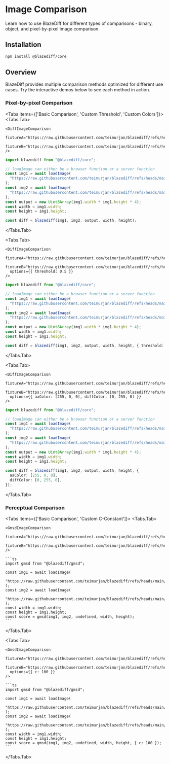 # Image Comparison


Learn how to use BlazeDiff for different types of comparisons - binary, object, and pixel-by-pixel image comparison.

## Installation

```bash npm2yarn
npm install @blazediff/core
```

## Overview

BlazeDiff provides multiple comparison methods optimized for different use cases. Try the interactive demos below to see each method in action.

### Pixel-by-pixel Comparison

<Tabs items={['Basic Comparison', 'Custom Threshold', 'Custom Colors']}>
  <Tabs.Tab>

    <DiffImageComparison
      fixtureA="https://raw.githubusercontent.com/teimurjan/blazediff/refs/heads/main/packages/benchmark/fixtures/blazediff/3a.png"
      fixtureB="https://raw.githubusercontent.com/teimurjan/blazediff/refs/heads/main/packages/benchmark/fixtures/blazediff/3b.png"
    />

```ts
import blazediff from "@blazediff/core";

// loadImage can either be a browser function or a server function
const img1 = await loadImage(
  "https://raw.githubusercontent.com/teimurjan/blazediff/refs/heads/main/packages/benchmark/fixtures/blazediff/3a.png"
);
const img2 = await loadImage(
  "https://raw.githubusercontent.com/teimurjan/blazediff/refs/heads/main/packages/benchmark/fixtures/blazediff/3b.png"
);
const output = new Uint8Array(img1.width * img1.height * 4);
const width = img1.width;
const height = img1.height;

const diff = blazediff(img1, img2, output, width, height);
```

  </Tabs.Tab>

  <Tabs.Tab>

    <DiffImageComparison
      fixtureA="https://raw.githubusercontent.com/teimurjan/blazediff/refs/heads/main/packages/benchmark/fixtures/blazediff/3a.png"
      fixtureB="https://raw.githubusercontent.com/teimurjan/blazediff/refs/heads/main/packages/benchmark/fixtures/blazediff/3b.png"
      options={{ threshold: 0.5 }}
    />

```ts
import blazediff from "@blazediff/core";

// loadImage can either be a browser function or a server function
const img1 = await loadImage(
  "https://raw.githubusercontent.com/teimurjan/blazediff/refs/heads/main/packages/benchmark/fixtures/blazediff/3a.png"
);
const img2 = await loadImage(
  "https://raw.githubusercontent.com/teimurjan/blazediff/refs/heads/main/packages/benchmark/fixtures/blazediff/3b.png"
);
const output = new Uint8Array(img1.width * img1.height * 4);
const width = img1.width;
const height = img1.height;

const diff = blazediff(img1, img2, output, width, height, { threshold: 0.5 });
```

  </Tabs.Tab>

  <Tabs.Tab>

    <DiffImageComparison
      fixtureA="https://raw.githubusercontent.com/teimurjan/blazediff/refs/heads/main/packages/benchmark/fixtures/blazediff/3a.png"
      fixtureB="https://raw.githubusercontent.com/teimurjan/blazediff/refs/heads/main/packages/benchmark/fixtures/blazediff/3b.png"
      options={{ aaColor: [255, 0, 0], diffColor: [0, 255, 0] }}
    />

```ts
import blazediff from "@blazediff/core";

// loadImage can either be a browser function or a server function
const img1 = await loadImage(
  "https://raw.githubusercontent.com/teimurjan/blazediff/refs/heads/main/packages/benchmark/fixtures/blazediff/3a.png"
);
const img2 = await loadImage(
  "https://raw.githubusercontent.com/teimurjan/blazediff/refs/heads/main/packages/benchmark/fixtures/blazediff/3b.png"
);
const output = new Uint8Array(img1.width * img1.height * 4);
const width = img1.width;
const height = img1.height;

const diff = blazediff(img1, img2, output, width, height, {
  aaColor: [255, 0, 0],
  diffColor: [0, 255, 0],
});
```

  </Tabs.Tab>
</Tabs>


### Perceptual Comparison

<Tabs items={['Basic Comparison', 'Custom C-Constant']}>
  <Tabs.Tab>

    <GmsdImageComparison
      fixtureA="https://raw.githubusercontent.com/teimurjan/blazediff/refs/heads/main/packages/benchmark/fixtures/blazediff/3a.png"
      fixtureB="https://raw.githubusercontent.com/teimurjan/blazediff/refs/heads/main/packages/benchmark/fixtures/blazediff/3b.png"
    />

    ```ts
    import gmsd from "@blazediff/gmsd";

    const img1 = await loadImage(
      "https://raw.githubusercontent.com/teimurjan/blazediff/refs/heads/main/packages/benchmark/fixtures/blazediff/3a.png"
    );
    const img2 = await loadImage(
      "https://raw.githubusercontent.com/teimurjan/blazediff/refs/heads/main/packages/benchmark/fixtures/blazediff/3b.png"
    );
    const width = img1.width;
    const height = img1.height;
    const score = gmsd(img1, img2, undefined, width, height);
    ```
  </Tabs.Tab>

  <Tabs.Tab>

    <GmsdImageComparison
      fixtureA="https://raw.githubusercontent.com/teimurjan/blazediff/refs/heads/main/packages/benchmark/fixtures/blazediff/3a.png"
      fixtureB="https://raw.githubusercontent.com/teimurjan/blazediff/refs/heads/main/packages/benchmark/fixtures/blazediff/3b.png"
      options={{ c: 100 }}
    />

    ```ts
    import gmsd from "@blazediff/gmsd";

    const img1 = await loadImage(
      "https://raw.githubusercontent.com/teimurjan/blazediff/refs/heads/main/packages/benchmark/fixtures/blazediff/3a.png"
    );
    const img2 = await loadImage(
      "https://raw.githubusercontent.com/teimurjan/blazediff/refs/heads/main/packages/benchmark/fixtures/blazediff/3b.png"
    );
    const width = img1.width;
    const height = img1.height;
    const score = gmsd(img1, img2, undefined, width, height, { c: 100 });
    ```
  </Tabs.Tab>
</Tabs>